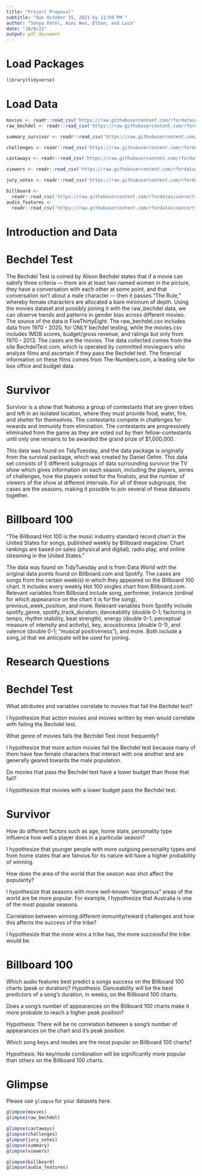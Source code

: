 ```yaml
---
title: "Project Proposal"
subtitle: "due October 15, 2021 by 11:59 PM "
author: "Sonya Patel, Aimi Wen, Ethan, and Luca"
date: "10/8/21"
output: pdf_document
---
```


# Load Packages

```r
library(tidyverse) 
``` 

# Load Data
```r
movies <- readr::read_csv('https://raw.githubusercontent.com/rfordatascience/tidytuesday/master/data/2021/2021-03-09/movies.csv')
raw_bechdel <- readr::read_csv('https://raw.githubusercontent.com/rfordatascience/tidytuesday/master/data/2021/2021-03-09/raw_bechdel.csv')
```

```r
summary_survivor <- readr::read_csv('https://raw.githubusercontent.com/rfordatascience/tidytuesday/master/data/2021/2021-06-01/summary.csv')

challenges <- readr::read_csv('https://raw.githubusercontent.com/rfordatascience/tidytuesday/master/data/2021/2021-06-01/challenges.csv')

castaways <- readr::read_csv('https://raw.githubusercontent.com/rfordatascience/tidytuesday/master/data/2021/2021-06-01/castaways.csv')

viewers <- readr::read_csv('https://raw.githubusercontent.com/rfordatascience/tidytuesday/master/data/2021/2021-06-01/viewers.csv')

jury_votes <- readr::read_csv('https://raw.githubusercontent.com/rfordatascience/tidytuesday/master/data/2021/2021-06-01/jury_votes.csv')

```

```r

billboard <- 
  readr::read_csv('https://raw.githubusercontent.com/rfordatascience/tidytuesday/master/data/2021/2021-09-14/billboard.csv')
audio_features <-
  readr::read_csv('https://raw.githubusercontent.com/rfordatascience/tidytuesday/master/data/2021/2021-09-14/audio_features.csv')
```

# Introduction and Data

# Bechdel Test

The Bechdel Test is coined by Alison Bechdel states that if a movie can satisfy three criteria — there are at least two named women in the picture, they have a conversation with each other at some point, and that conversation isn’t about a male character — then it passes “The Rule,” whereby female characters are allocated a bare minimum of depth. Using the movies dataset and possibly joining it with the raw_bechdel data, we can observe trends and patterns in gender bias across different movies. The source of the data is FiveThirtyEight. The raw_bechdel.csv includes data from 1970 - 2020, for ONLY bechdel testing, while the movies.csv includes IMDB scores, budget/gross revenue, and ratings but only from 1970 - 2013. The cases are the movies. The data collected comes from the site BechdelTest.com, which is operated by committed moviegoers who analyze films and ascertain if they pass the Bechdel test. The financial information on these films comes from The-Numbers.com, a leading site for box office and budget data. 

# Survivor

Survivor is a show that  features a group of contestants that are given tribes and left in an isolated location, where they must provide food, water, fire, and shelter for themselves. The contestants compete in challenges for rewards and immunity from elimination. The contestants are progressively eliminated from the game as they are voted out by their fellow-contestants until only one remains to be awarded the grand prize of $1,000,000.

This data was found on TidyTuesday, and the data package is originally from the survival package, which was created by Daniel Oehm. This data set consists of 5 different subgroups of data surrounding survivor the TV show which gives information on each season, including the players, series of challenges, how the players voted for the finalists, and the number of viewers of the show at different intervals. For all of these subgroups, the cases are the seasons, making it possible to join several of these datasets together. 

# Billboard 100

“The Billboard Hot 100 is the music industry standard record chart in the United States for songs, published weekly by Billboard magazine. Chart rankings are based on sales (physical and digital), radio play, and online streaming in the United States.”

The data was found on TidyTuesday and is from Data.World with the original data points found on Billboard.com and Spotify. The cases are songs from the certain week(s) in which they appeared on the Billboard 100 chart. It includes every weekly Hot 100 singles chart from Billboard.com. Relevant variables from Billboard include song, performer, instance (ordinal for which appearance on the chart it is for the song), previous_week_position, and more. Relevant variables from Spotify include spotify_genre, spotify_track_duration, danceability (double 0-1; factoring in tempo, rhythm stability, beat strength), energy (double 0-1; perceptual measure of intensity and activity), key, acousticness (double 0-1), and valence (double 0-1; “musical positiveness”), and more. Both include a song_id that we anticipate will be used for joining.

# Research Questions

# Bechdel Test

What attributes and variables correlate to movies that fail the Bechdel test? 

I hypothesize that action movies and movies written by men would correlate with failing the Bechdel test. 

What genre of movies fails the Bechdel Test most frequently? 

I hypothesize that more action movies fail the Bechdel test because many of them have few female characters that interact with one another and are generally geared towards the male population. 

Do movies that pass the Bechdel test have a lower budget than those that fail? 

I hypothesize that movies with a lower budget pass the Bechdel test. 

# Survivor 

How do different factors such as age, home state, personality type influence how well a player does in a particular season?

I hypothesize that younger people with more outgoing personality types and from home states that are famous for its nature will have a higher probability of winning. 

How does the area of the world that the season was shot affect the popularity?

I hypothesize that seasons with more well-known "dangerous" areas of the world are be more popular. For example, I hypothesize that Australia is one of the most popular seasons. 


Correlation between winning different immunity/reward challenges and how this affects the success of the tribe?

I hypothesize that the more wins a tribe has, the more successful the tribe would be. 


# Billboard 100

Which audio features best predict a songs success on the Billboard 100 charts (peak or duration)?
Hypothesis: Danceability will be the best predictors of a song’s duration, in weeks, on the Billboard 100 charts.

Does a song's number of appearances on the Billboard 100 charts make it more probable to reach a higher peak position?

Hypothesis: There will be no correlation between a song’s number of appearances on the chart and it’s peak position.

Which song keys and modes are the most popular on Billboard 100 charts?

Hypothesis: No key/mode combination will be significantly more popular than others on the Billboard 100 charts.




# Glimpse

Please use `glimpse` for your datasets here.
```r
glimpse(movies)
glimpse(raw_bechdel)

glimpse(castaways)
glimpse(challenges)
glimpse(jury_votes)
glimpse(summary)
glimpse(viewers)

glimpse(billboard)
glimpse(audio_features)
```

